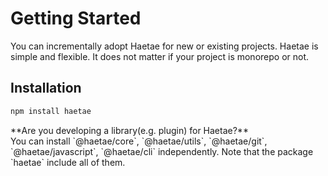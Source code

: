 
# Getting Started

You can incrementally adopt Haetae for new or existing projects.
Haetae is simple and flexible.
It does not matter if your project is monorepo or not.

## Installation

```sh
npm install haetae
```

<Callout>
  **Are you developing a library(e.g. plugin) for Haetae?** <br />
  You can install `@haetae/core`, `@haetae/utils`, `@haetae/git`, `@haetae/javascript`,
  `@haetae/cli` independently. Note that the package `haetae` include all of them.
</Callout>
